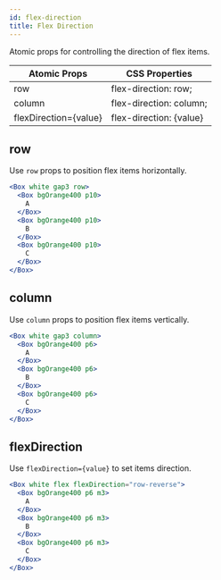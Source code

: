 ```yaml
---
id: flex-direction
title: Flex Direction
---
```


Atomic props for controlling the direction of flex items.

| Atomic Props          | CSS Properties          |
| --------------------- | ----------------------- |
| row                   | flex-direction: row;    |
| column                | flex-direction: column; |
| flexDirection={value} | flex-direction: {value} |

## row

Use `row` props to position flex items horizontally.

```jsx live
<Box white gap3 row>
  <Box bgOrange400 p10>
    A
  </Box>
  <Box bgOrange400 p10>
    B
  </Box>
  <Box bgOrange400 p10>
    C
  </Box>
</Box>
```

## column

Use `column` props to position flex items vertically.

```jsx live
<Box white gap3 column>
  <Box bgOrange400 p6>
    A
  </Box>
  <Box bgOrange400 p6>
    B
  </Box>
  <Box bgOrange400 p6>
    C
  </Box>
</Box>
```

## flexDirection

Use `flexDirection={value}` to set items direction.

```jsx live
<Box white flex flexDirection="row-reverse">
  <Box bgOrange400 p6 m3>
    A
  </Box>
  <Box bgOrange400 p6 m3>
    B
  </Box>
  <Box bgOrange400 p6 m3>
    C
  </Box>
</Box>
```
